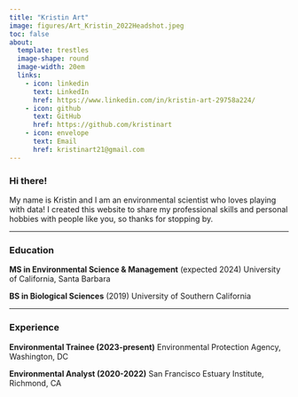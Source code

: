 ```yaml
---
title: "Kristin Art"
image: figures/Art_Kristin_2022Headshot.jpeg
toc: false
about: 
  template: trestles
  image-shape: round
  image-width: 20em
  links:
    - icon: linkedin
      text: LinkedIn
      href: https://www.linkedin.com/in/kristin-art-29758a224/
    - icon: github
      text: GitHub
      href: https://github.com/kristinart
    - icon: envelope
      text: Email
      href: kristinart21@gmail.com
---
```

<meta http-equiv='cache-control' content='no-cache'> 
<meta http-equiv='expires' content='0'> 
<meta http-equiv='pragma' content='no-cache'>
### Hi there!

My name is Kristin and I am an environmental scientist who loves playing with data! I created this website to share my professional skills and personal hobbies with people like you, so thanks for stopping by. 

---

### Education
**MS in Environmental Science & Management** (expected 2024)
University of California, Santa Barbara

**BS in Biological Sciences** (2019)
University of Southern California

---

### Experience
**Environmental Trainee (2023-present)**
Environmental Protection Agency, Washington, DC

**Environmental Analyst (2020-2022)**
San Francisco Estuary Institute, Richmond, CA
